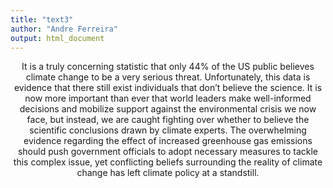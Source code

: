 ```yaml
---
title: "text3"
author: "Andre Ferreira"
output: html_document
---
```


<center> It is a truly concerning statistic that only 44% of the US public believes 
climate change to be a very serious threat. Unfortunately, this data is 
evidence that there still exist individuals that don't believe the science. It 
is now more important than ever that world leaders make well-informed decisions
and mobilize support against the environmental crisis we now face, but instead,
we are caught fighting over whether to believe the scientific conclusions drawn
by climate experts. The overwhelming evidence regarding the effect of increased
greenhouse gas emissions should push government officials to adopt necessary 
measures to tackle this complex issue, yet conflicting beliefs surrounding the 
reality of climate change has left climate policy at a standstill. </center>